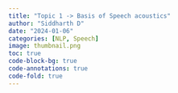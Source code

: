 ```yaml
---
title: "Topic 1 -> Basis of Speech acoustics"
author: "Siddharth D"
date: "2024-01-06" 
categories: [NLP, Speech]
image: thumbnail.png
toc: true
code-block-bg: true
code-annotations: true
code-fold: true
---
```




